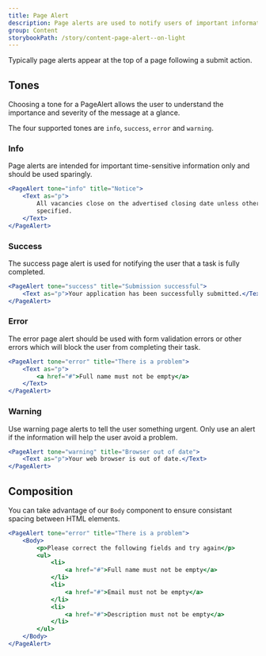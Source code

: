 ```yaml
---
title: Page Alert
description: Page alerts are used to notify users of important information or changes on a page, in a way that attracts the user's attention without interrupting the current task.
group: Content
storybookPath: /story/content-page-alert--on-light
---
```


Typically page alerts appear at the top of a page following a submit action.

## Tones

Choosing a tone for a PageAlert allows the user to understand the importance and severity of the message at a glance.

The four supported tones are `info`, `success`, `error` and `warning`.

### Info

Page alerts are intended for important time-sensitive information only and should be used sparingly.

```jsx live
<PageAlert tone="info" title="Notice">
	<Text as="p">
		All vacancies close on the advertised closing date unless otherwise
		specified.
	</Text>
</PageAlert>
```

### Success

The success page alert is used for notifying the user that a task is fully completed.

```jsx live
<PageAlert tone="success" title="Submission successful">
	<Text as="p">Your application has been successfully submitted.</Text>
</PageAlert>
```

### Error

The error page alert should be used with form validation errors or other errors which will block the user from completing their task.

```jsx live
<PageAlert tone="error" title="There is a problem">
	<Text as="p">
		<a href="#">Full name must not be empty</a>
	</Text>
</PageAlert>
```

### Warning

Use warning page alerts to tell the user something urgent. Only use an alert if the information will help the user avoid a problem.

```jsx live
<PageAlert tone="warning" title="Browser out of date">
	<Text as="p">Your web browser is out of date.</Text>
</PageAlert>
```

## Composition

You can take advantage of our `Body` component to ensure consistant spacing between HTML elements.

```jsx live
<PageAlert tone="error" title="There is a problem">
	<Body>
		<p>Please correct the following fields and try again</p>
		<ul>
			<li>
				<a href="#">Full name must not be empty</a>
			</li>
			<li>
				<a href="#">Email must not be empty</a>
			</li>
			<li>
				<a href="#">Description must not be empty</a>
			</li>
		</ul>
	</Body>
</PageAlert>
```

